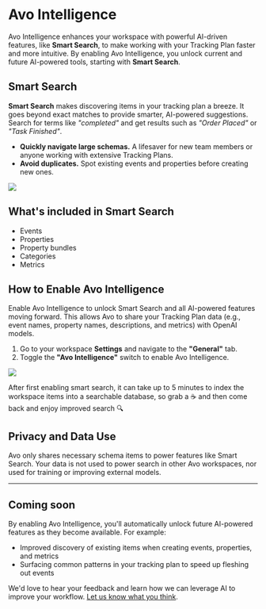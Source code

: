 
# Avo Intelligence

Avo Intelligence enhances your workspace with powerful AI-driven features, like **Smart Search**, to make working with your Tracking Plan faster and more intuitive. By enabling Avo Intelligence, you unlock current and future AI-powered tools, starting with **Smart Search**.

## Smart Search

**Smart Search** makes discovering items in your tracking plan a breeze. It goes beyond exact matches to provide smarter, AI-powered suggestions. Search for terms like *"completed"* and get results such as *"Order Placed"* or *"Task Finished"*.

- **Quickly navigate large schemas.** A lifesaver for new team members or anyone working with extensive Tracking Plans.
- **Avoid duplicates.** Spot existing events and properties before creating new ones.

![](/images/avo-intelligence/smart-search-avo-app.png)

## What's included in Smart Search

- Events  
- Properties  
- Property bundles  
- Categories  
- Metrics  

## How to Enable Avo Intelligence

Enable Avo Intelligence to unlock Smart Search and all AI-powered features moving forward. This allows Avo to share your Tracking Plan data (e.g., event names, property names, descriptions, and metrics) with OpenAI models.

1. Go to your workspace **Settings** and navigate to the **"General"** tab.  
2. Toggle the **"Avo Intelligence"** switch to enable Avo Intelligence.  

![](/images/avo-intelligence/smart-search-settings.png)

<Callout type="info" emoji="💡">After first enabling smart search, it can take up to 5 minutes to index the workspace items into a searchable database, so grab a ☕ and then come back and enjoy improved search 🔍</Callout>

## Privacy and Data Use

Avo only shares necessary schema items to power features like Smart Search. Your data is not used to power search in other Avo workspaces, nor used for training or improving external models.

---

## Coming soon

By enabling Avo Intelligence, you'll automatically unlock future AI-powered features as they become available. For example:

- Improved discovery of existing items when creating events, properties, and metrics  
- Surfacing common patterns in your tracking plan to speed up fleshing out events  

We'd love to hear your feedback and learn how we can leverage AI to improve your workflow. [Let us know what you think](#).
